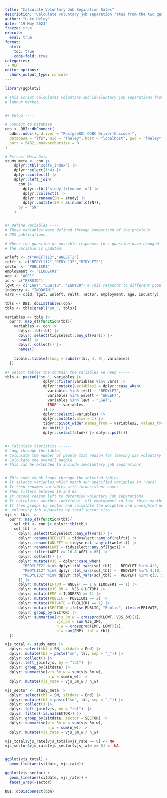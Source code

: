 ```yaml
---
title: "Calculate Voluntary Job Separation Rates"
description: "Calculate voluntary job separation rates from the two quarter labour force survey"
author: "Luke Heley"
date: "19 May 2023"
freeze: true
execute:
  eval: true
format:
  html:
    toc: true
    code-fold: true
categories:
 - NLP
editor_options:
  chunk_output_type: console
---
```


```r
library(ggplot2)

# This script calculates voluntary and involuntary job separations from the 
# labour market. 


#+ Setup ----

# Connect to Database
con <- DBI::dbConnect(
  odbc::odbc(), driver = "PostgreSQL ODBC Driver(Unicode)", 
  database = "lfs", uid = "lheley", host = "localhost", pwd = "lheley", 
  port = 5432, maxvarcharsize = 0
)

# Extract Meta Data
study_meta <- con |> 
    dplyr::tbl("2qlfs_index") |>
    dplyr::select(1:4) |>
    dplyr::collect() |>
    dplyr::left_join(
      con |>
        dplyr::tbl("study_filename_lu") |>
        dplyr::collect() |>
        dplyr::rename(SN = study) |>
        dplyr::mutate(SN = as.numeric(SN)),
      by = "SN"
    )


#+ Define Variables ----
# These variables were defined through comparison of the previous
# ONS publications. 

# Where the question or possible responses to a question have changed
# the variable is updated. 

wnleft <- c("WNEFT112","WNLEFT2")
relft <- c("REDYL112","REDYL132","REDYLFT2")
sector <- "PUBLICR1"
employment <- "ILODEFR1"
age <- "AGE1"
id <- c("PERSID")
lgwt <- c("LGWT","LGWT18", "LGWT20") # This responds to different population weights.
industry <- "INDD07M1"
vars <- c(id, lgwt, wnleft, relft, sector, employment, age, industry)

tbls <- DBI::dbListTables(con)
tbls <- tbls[grepl("sn_", tbls)]

variables <- tbls |>
  purrr::map_df(function(tbl){
    variables <- con |>
      dplyr::tbl(tbl) |>
      dplyr::select(tidyselect::any_of(vars)) |>
      head() |>
      dplyr::collect() |>
      names()
    
    tibble::tibble(study = substr(tbl, 4, 9), variables)
  })

#+ Select tables the contain the variables we need -----
tbls <- paste0("sn_", variables |> 
                 dplyr::filter(variables %in% vars) |>
                 dplyr::mutate(variables2 = dplyr::case_when(
                   variables %in% relft ~ "REDYLFT",
                   variables %in% wnleft ~ "WNLEFT",
                   variables %in% lgwt ~ "LGWT",
                   TRUE ~ variables
                 )) |>
                 dplyr::select(-variables) |>
                 dplyr::mutate(value = 1) |>
                 tidyr::pivot_wider(names_from = variables2, values_from = value)  |>
                 na.omit() |>
                 dplyr::select(study) |> dplyr::pull())


#+ Calculate Statistics ------
# Loop through the table. 
# Calculate the number of people that reason for leaving was voluntary separation
# Calculate the overall people
# This can be extended to include involuntary job separations


# This code chunk loops through the selected tables
# It selects variables which match our specified variables in 'vars'
# It then renames variables with inconsistent names
# Then filters between 16 and 65
# It recode reason left to determine voluntary job separations
# It calculates whether individual left employmnet in last three months
# It then groups by sector and calculate the weighted and unweighted number of 
#  voluntary job separates by total sector size
vjs <- tbls |>
  purrr::map_df(function(tbl){
    sql_tbl <- con |> dplyr::tbl(tbl) 
    sql_tbl |>
      dplyr::select(tidyselect::any_of(vars)) |>
      dplyr::rename(REDYLFT = tidyselect::any_of(relft)) |>
      dplyr::rename(WNLEFT = tidyselect::any_of(wnleft)) |>
      dplyr::rename(LGWT = tidyselect::any_of(lgwt))|>
      dplyr::filter(AGE1 >= 16 & AGE1 < 65) |>
      dplyr::collect() |>
      dplyr::mutate(VJS = dplyr::case_when(
        "REDYLFT2" %in% dplyr::tbl_vars(sql_tbl) ~  REDYLFT %in% 4:9,
        "REDYL112" %in% dplyr::tbl_vars(sql_tbl) ~  REDYLFT %in% 4:10,
        "REDYL132" %in% dplyr::tbl_vars(sql_tbl) ~  REDYLFT %in% c(3, 5:11)
      )) |>
      dplyr::mutate(LFT3M = WNLEFT == 1 & ILODEFR1 == 1) |> 
      dplyr::mutate(VJS_3M =  VJS & LFT3M) |>
      dplyr::mutate(EMP = ILODEFR1 == 1) |>
      dplyr::mutate(PUBLIC = PUBLICR1 == 2) |>
      dplyr::mutate(PRIVATE = PUBLICR1 == 1) |>
      dplyr::mutate(SECTOR = ifelse(PUBLIC, "Public", ifelse(PRIVATE, "Private", NA))) |>
      dplyr::group_by(SECTOR) |>
      dplyr::summarise(vjs_3m_w = crossprod(LGWT, VJS_3M)[1],
                       vjs_3m = sum(VJS_3M),
                       n_w = crossprod(EMP, LGWT)[1],
                       n = sum(EMP), tbl = tbl)
  })

vjs_total <- study_meta |> 
  dplyr::select(tbl = SN, sitdate = End) |>
  dplyr::mutate(tbl = paste("sn", tbl, sep = "_")) |>
  dplyr::collect() |>
  dplyr::left_join(vjs, by = "tbl")  |>
  dplyr::group_by(sitdate) |>
  dplyr::summarise(vjs_3m_w = sum(vjs_3m_w),
                   n_w = sum(n_w)) |>
  dplyr::mutate(vjs_rate = vjs_3m_w / n_w) 

vjs_sector <- study_meta |> 
  dplyr::select(tbl = SN, sitdate = End) |>
  dplyr::mutate(tbl = paste("sn", tbl, sep = "_")) |>
  dplyr::collect() |>
  dplyr::left_join(vjs, by = "tbl")  |>
  dplyr::filter(!is.na(SECTOR)) |>
  dplyr::group_by(sitdate, sector = SECTOR) |>
  dplyr::summarise(vjs_3m_w = sum(vjs_3m_w),
                   n_w = sum(n_w)) |>
  dplyr::mutate(vjs_rate = vjs_3m_w / n_w) 

vjs_total$vjs_rate[vjs_total$vjs_rate == 0] <- NA
vjs_sector$vjs_rate[vjs_sector$vjs_rate == 0] <- NA


ggplot(vjs_total) + 
  geom_line(aes(sitdate, vjs_rate))

ggplot(vjs_sector) +
  geom_line(aes(sitdate, vjs_rate)) +
  facet_wrap(~sector)

DBI::dbDisconnect(con)

```
